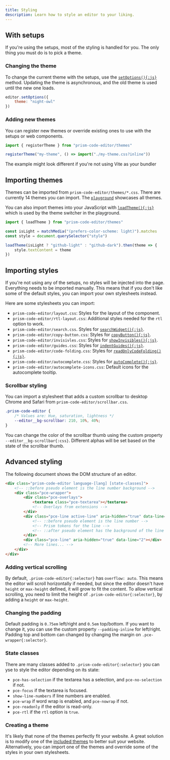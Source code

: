 ```yaml
---
title: Styling
description: Learn how to style an editor to your liking.
---
```



## With setups

If you're using the setups, most of the styling is handled for you. The only thing you must do is to pick a theme.

### Changing the theme

To change the current theme with the setups, use the [`setOptions(){:js}`](/api-reference/index/i-prismeditor#setoptions) method. Updating the theme is asynchronous, and the old theme is used until the new one loads.

```js editor
editor.setOptions({
	theme: "night-owl"
})
```

### Adding new themes

You can register new themes or override existing ones to use with the setups or web components.

```js editor
import { registerTheme } from "prism-code-editor/themes"

registerTheme("my-theme", () => import("./my-theme.css?inline"))
```

<Aside type="note">
	The example might look different if you're not using Vite as your bundler
</Aside>

## Importing themes

Themes can be imported from `prism-code-editor/themes/*.css`. There are currently 14 themes you can import. The [`playground`](/playground) showcases all themes.

You can also import themes into your JavaScript with [`loadTheme(){:js}`](/api-reference/themes/f-loadtheme) which is used by the theme switcher in the playground.

```js editor
import { loadTheme } from "prism-code-editor/themes"

const isLight = matchMedia("(prefers-color-scheme: light)").matches
const style = document.querySelector("style")

loadTheme(isLight ? "github-light" : "github-dark").then(theme => {
	style.textContent = theme
})
```

## Importing styles

If you're not using any of the setups, no styles will be injected into the page. Everything needs to be imported manually. This means that if you don't like some of the default styles, you can import your own stylesheets instead.

Here are some stylesheets you can import:

- `prism-code-editor/layout.css`: Styles for the layout of the component.
- `prism-code-editor/rtl-layout.css`: Additional styles needed for the `rtl` option to work.
- `prism-code-editor/search.css`. Styles for [`searchWidget(){:js}`](/api-reference/search/f-searchwidget).
- `prism-code-editor/copy-button.css`: Styles for [`copyButton(){:js}`](/api-reference/copy-button/f-copybutton).
- `prism-code-editor/invisivles.css`: Styles for [`showInvisibles(){:js}`](/api-reference/search/f-showinvisibles).
- `prism-code-editor/guides.css`: Styles for [`indentGuides(){:js}`](/api-reference/guides/f-indentguides).
- `prism-code-editor/code-folding.css`: Styles for [`readOnlyCodeFolding(){:js}`](/api-reference/code-folding/f-readonlycodefolding).
- `prism-code-editor/autocomplete.css`: Styles for [`autoComplete(){:js}`](/api-reference/autocomplete/f-autocomplete).
- `prism-code-editor/autocomplete-icons.css`: Default icons for the autocomplete tooltip.

### Scrollbar styling

You can import a stylesheet that adds a custom scrollbar to desktop Chrome and Safari from `prism-code-editor/scrollbar.css`.

```css editor
.prism-code-editor {
	/* Values are: Hue, saturation, lightness */
	--editor__bg-scrollbar: 210, 10%, 40%;
}
```

You can change the color of the scrollbar thumb using the custom property `--editor__bg-scrollbar{:css}`. Different alphas will be set based on the state of the scrollbar thumb.

## Advanced styling

The following document shows the DOM structure of an editor.

```html editor
<div class="prism-code-editor language-[lang] [state-classes]">
	<!-- ::before pseudo element is the line number background -->
	<div class="pce-wrapper">
		<div class="pce-overlays">
			<textarea class="pce-textarea"></textarea>
			<!-- Overlays from extensions -->
		</div>
		<div class="pce-line active-line" aria-hidden="true" data-line="1">
			<!-- ::before pseudo element is the line number -->
			<!-- Prism tokens for the line -->
			<!-- ::after pseudo element has the background of the line -->
		</div>
		<div class="pce-line" aria-hidden="true" data-line="2"></div>
		<!-- More lines... -->
	</div>
</div>
```

### Adding vertical scrolling

By default, `.prism-code-editor{:selector}` has `overflow: auto`. This means the editor will scroll horizontally if needed, but since the editor doesn't have `height` or `max-height` defined, it will grow to fit the content. To allow vertical scrolling, you need to limit the height of `.prism-code-editor{:selector}`, by adding a `height` or `max-height`.

### Changing the padding

Default padding is `0.75em` left/right and `0.5em` top/bottom. If you want to change it, you can use the custom property `--padding-inline` for left/right. Padding top and bottom can changed by changing the margin on `.pce-wrapper{:selector}`.

### State classes

There are many classes added to `.prism-code-editor{:selector}` you can yse to style the editor depending on its state:

- `pce-has-selection` if the textarea has a selection, and `pce-no-selection` if not.
- `pce-focus` if the textarea is focused.
- `show-line-numbers` if line numbers are enabled.
- `pce-wrap` if word wrap is enabled, and `pce-nowrap` if not.
- `pce-readonly` if the editor is read-only.
- `pce-rtl` if the `rtl` option is `true`.

### Creating a theme

It's likely that none of the themes perfectly fit your website. A great solution is to modify one of the [included themes](https://github.com/FIameCaster/prism-code-editor/tree/main/package/src/themes) to better suit your website. Alternatively, you can import one of the themes and override some of the styles in your own stylesheets.
